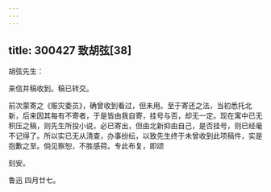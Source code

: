 ```yaml
---
---
---
```

title: 300427 致胡弦[38]
---




胡弦先生：

来信并稿收到。稿已转交。

前次蒙寄之《赈灾委员》，确曾收到看过，但未用。至于寄还之法，当初悉托北新，后来因其每有不寄者，于是皆由我自寄，挂号与否，却无一定。现在寓中已无积压之稿，则先生所投小说，必已寄出，但由北新抑由自己，是否挂号，则已经毫不记得了。所以实已无从清查，办事纷纭，以致先生终于未曾收到此项稿件，实是抱歉之至。倘见察恕，不胜感荷。专此布复，即颂

刻安。

鲁迅 四月廿七。